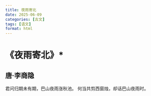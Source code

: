 ```yaml
---
title: 夜雨寄北
date: 2025-06-09
categories: [古文]
tags: [语文]
format: html
---
```

# 《夜雨寄北》*
## 唐·李商隐
君问归期未有期，巴山夜雨涨秋池。
何当共剪西窗烛，却话巴山夜雨时。